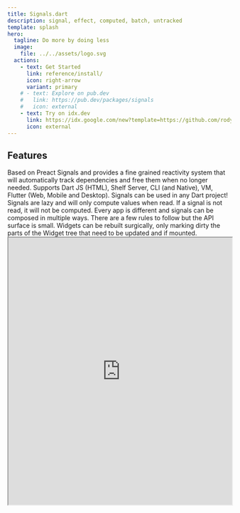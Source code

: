 ```yaml
---
title: Signals.dart
description: signal, effect, computed, batch, untracked
template: splash
hero:
  tagline: Do more by doing less
  image:
    file: ../../assets/logo.svg
  actions:
    - text: Get Started
      link: reference/install/
      icon: right-arrow
      variant: primary
    # - text: Explore on pub.dev
    #   link: https://pub.dev/packages/signals
    #   icon: external
    - text: Try on idx.dev
      link: https://idx.google.com/new?template=https://github.com/rodydavis/signals.dart
      icon: external
---
```


## Features

<CardGrid stagger>
	<Card title="Fine grained reactivity" icon="pencil">
		Based on Preact Signals and provides a fine grained reactivity system that will automatically track dependencies and free them when no longer needed.
	</Card>
	<Card title="100% Dart Native" icon="forward-slash">
		Supports Dart JS (HTML), Shelf Server, CLI (and Native), VM, Flutter (Web, Mobile and Desktop). Signals can be used in any Dart project!
	</Card>
	<Card title="Lazy evaluation" icon="approve-check">
		Signals are lazy and will only compute values when read. If a signal is not read, it will not be computed.
	</Card>
	<Card title="Flexible API" icon="puzzle">
		Every app is different and signals can be composed in multiple ways. There are a few rules to follow but the API surface is small.
	</Card>
	<Card title="Surgical Rendering" icon="star">
		Widgets can be rebuilt surgically, only marking dirty the parts of the Widget tree that need to be updated and if mounted.
	</Card>
</CardGrid>

<iframe src="https://dartpad.dev/?id=1b2f58d30c33ee2ee5c5a159b8867861?theme=dark" style="width: 100%; height: 600px;"></iframe>
